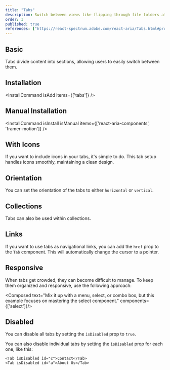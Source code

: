 ```yaml
---
title: "Tabs"
description: Switch between views like flipping through file folders at a desk, organizing content without clutter.
order: 3
published: true
references: ["https://react-spectrum.adobe.com/react-aria/Tabs.html#props"]
---
```



## Basic
Tabs divide content into sections, allowing users to easily switch between them.
<How isCenter={false} toUse="navigation/tabs-demo" />

## Installation
<InstallCommand isAdd items={['tabs']} />

## Manual Installation
<InstallCommand isInstall isManual items={['react-aria-components', 'framer-motion']} />

<SourceCode toShow='tabs' />

## With Icons
If you want to include icons in your tabs, it's simple to do. This tab setup handles icons smoothly, maintaining a clean design.
<How isCenter={false} toUse="navigation/tabs-icons-demo" />

## Orientation
You can set the orientation of the tabs to either `horizontal` or `vertical`.
<How isCenter={false} toUse="navigation/tabs-orientation-demo" />

## Collections
Tabs can also be used within collections.
<How isCenter={false} toUse="navigation/tabs-collections-demo" />

## Links
If you want to use tabs as navigational links, you can add the `href` prop to the `Tab` component. This will automatically change the cursor to a pointer.
<How isCenter={false} toUse="navigation/tabs-link-demo" />

## Responsive
When tabs get crowded, they can become difficult to manage. To keep them organized and responsive, use the following approach:

<Composed text="Mix it up with a menu, select, or combo box, but this example focuses on mastering the select component." components={['select']}/>

<How isCenter={false} toUse="navigation/tabs-responsive-demo" />

## Disabled
You can disable all tabs by setting the `isDisabled` prop to `true`.
<How isCenter={false} toUse="navigation/tabs-disabled-demo" />

You can also disable individual tabs by setting the `isDisabled` prop for each one, like this:
```tsx
<Tab isDisabled id="c">Contact</Tab>
<Tab isDisabled id="a">About Us</Tab>
```
